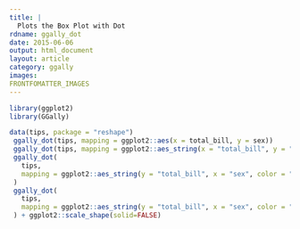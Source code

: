 ---
title: |
  Plots the Box Plot with Dot
rdname: ggally_dot
date: 2015-06-06
output: html_document
layout: article
category: ggally
images:
FRONTFOMATTER_IMAGES
---

```{r, echo = FALSE, message = FALSE}
library(ggplot2)
library(GGally)
```

```{r ggally_dot, cache = TRUE}

data(tips, package = "reshape")
 ggally_dot(tips, mapping = ggplot2::aes(x = total_bill, y = sex))
 ggally_dot(tips, mapping = ggplot2::aes_string(x = "total_bill", y = "sex"))
 ggally_dot(
   tips,
   mapping = ggplot2::aes_string(y = "total_bill", x = "sex", color = "sex")
 )
 ggally_dot(
   tips,
   mapping = ggplot2::aes_string(y = "total_bill", x = "sex", color = "sex", shape = "sex")
 ) + ggplot2::scale_shape(solid=FALSE)



```